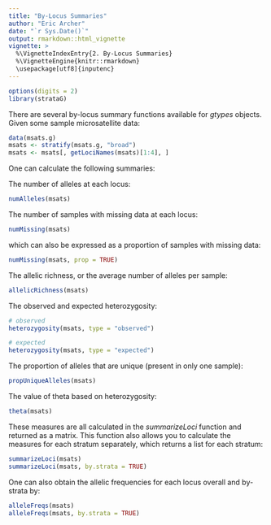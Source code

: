 ```yaml
---
title: "By-Locus Summaries"
author: "Eric Archer"
date: "`r Sys.Date()`"
output: rmarkdown::html_vignette
vignette: >
  %\VignetteIndexEntry{2. By-Locus Summaries}
  %\VignetteEngine{knitr::rmarkdown}
  \usepackage[utf8]{inputenc}
---
```

```r
options(digits = 2)
library(strataG)
```
There are several by-locus summary functions available for _gtypes_ objects. Given some sample microsatellite data:
```r
data(msats.g)
msats <- stratify(msats.g, "broad")
msats <- msats[, getLociNames(msats)[1:4], ]
```

One can calculate the following summaries:

The number of alleles at each locus:
```r
numAlleles(msats)
```

The number of samples with missing data at each locus:
```r
numMissing(msats)
```
which can also be expressed as a proportion of samples with missing data:
```r
numMissing(msats, prop = TRUE)
```

The allelic richness, or the average number of alleles per sample:
```r
allelicRichness(msats)
```

The observed and expected heterozygosity:
```r
# observed
heterozygosity(msats, type = "observed")

# expected
heterozygosity(msats, type = "expected")
```

The proportion of alleles that are unique (present in only one sample):
```r
propUniqueAlleles(msats)
```

The value of theta based on heterozygosity:
```r
theta(msats)
```

These measures are all calculated in the _summarizeLoci_ function and returned as a matrix. This function also allows you to calculate the measures for each stratum separately, which returns a list for each stratum:
```r
summarizeLoci(msats)
summarizeLoci(msats, by.strata = TRUE)
```

One can also obtain the allelic frequencies for each locus overall and by-strata by:
```r
alleleFreqs(msats)
alleleFreqs(msats, by.strata = TRUE)
```
